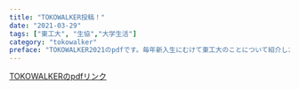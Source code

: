 ---
title: "TOKOWALKER投稿！"
date: "2021-03-29"
tags: ["東工大", "生協","大学生活"]
category: "tokowalker"
preface: "TOKOWALKER2021のpdfです。毎年新入生にむけて東工大のことについて紹介した冊子を制作しています。生協関連の書類に入っていたもののWeb版です。"
---

[TOKOWALKERのpdfリンク](./TOKOWALKER2021.pdf)